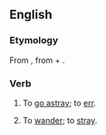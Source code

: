 ==English==

===Etymology===
From {{etyl|la}} {{term|aberro|aberrō|go astray; err|lang=la}}, from {{term|ab||from, away from|lang=la}} + {{term|erro|errō|stray|lang=la}}.

===Verb===
{{en-verb}}

# {{intransitive}} {{obsolete}} To [[go astray]]; to [[err]].
# {{intransitive}} {{obsolete}} To [[wander]]; to [[stray]].
{{anagrams:en/aberr}}